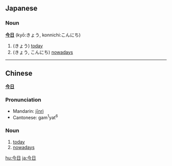 ==Japanese==
===Noun===
'''[[今]][[日]]''' (kyō:きょう, konnichi:こんにち)

#(きょう) [[today]]
#(きょう, こんにち) [[nowadays]]
----
==Chinese==
'''[[今]][[日]]'''

===Pronunciation===
*Mandarin: [[jīnrì]]
*Cantonese: gam<sup>1</sup>yat<sup>6</sup>

===Noun===
#[[today]]
#[[nowadays]]

[[hu:今日]]
[[ja:今日]]